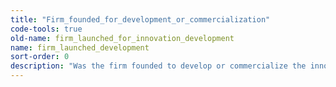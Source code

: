 ```yaml
---
title: "Firm_founded_for_development_or_commercialization"
code-tools: true
old-name: firm_launched_for_innovation_development
name: firm_launched_development
sort-order: 0
description: "Was the firm founded to develop or commercialize the innovation"
---
```


